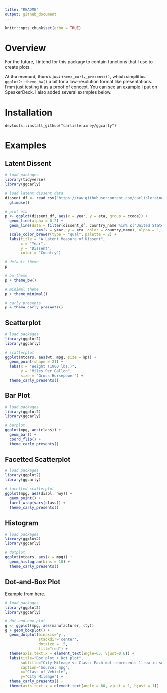 ```yaml
---
title: "README"
output: github_document
---
```


```r
knitr::opts_chunk$set(echo = TRUE)
```

# Overview

For the future, I intend for this package to contain functions that I use to create plots.

At the moment, there's just `theme_carly_presents()`, which simplifies `ggplot2::theme_bw()` a bit for a low-resolution format like presentations. I'mm just testing it as a proof of concept. You can see [an example](https://speakerdeck.com/carlislerainey/ggcarly-theme-carly-presents) I put on SpeakerDeck. I also added several examples below.

# Installation

```
devtools::install_github("carlislerainey/ggcarly")
```

# Examples

## Latent Dissent

```r
# load packages
library(tidyverse)
library(ggcarly)

# load latent dissent data
dissent_df <- read_csv("https://raw.githubusercontent.com/carlislerainey/latent-dissent/master/latent-dissent.csv") %>% 
  glimpse()

# plot eta
p <- ggplot(dissent_df, aes(x = year, y = eta, group = ccode)) + 
  geom_line(alpha = 0.2) + 
  geom_line(data = filter(dissent_df, country_name %in% c("United States", "Canada", "Mexico", "Russia")),
              aes(x = year, y = eta, color = country_name), alpha = 1, size = 2) + 
  scale_color_brewer(type = "qual", palette = 2) + 
  labs(title = "A Latent Measure of Dissent",
       x = "Year",
       y = "Dissent",
       color = "Country")

# default theme
p

# bw theme
p + theme_bw()

# minimal theme
p + theme_minimal()

# carly_presents
p + theme_carly_presents()

```

## Scatterplot

```r
# load packages
library(ggplot2)
library(ggcarly)

# scatterplot
ggplot(mtcars, aes(wt, mpg, size = hp)) + 
  geom_point(shape = 21) + 
  labs(x = "Weight (1000 lbs.)",
       y = "Miles Per Gallon",
       size = "Gross Horsepower") + 
  theme_carly_presents()
```

## Bar Plot

```r
# load packages
library(ggplot2)
library(ggcarly)

# barplot
ggplot(mpg, aes(class)) + 
  geom_bar() + 
  coord_flip() + 
  theme_carly_presents()
```

## Facetted Scatterplot

```r
# load packages
library(ggplot2)
library(ggcarly)

# facetted scatterplot
ggplot(mpg, aes(displ, hwy)) + 
  geom_point() + 
  facet_wrap(vars(class)) + 
  theme_carly_presents()
```

## Histogram

```r
# load packages
library(ggplot2)
library(ggcarly)

# dotplot
ggplot(mtcars, aes(x = mpg)) + 
  geom_histogram(bins = 10) + 
  theme_carly_presents()
```

## Dot-and-Box Plot

Example from [here](http://r-statistics.co/Top50-Ggplot2-Visualizations-MasterList-R-Code.html#Dot%20+%20Box%20Plot).

```r
# load packages
library(ggplot2)
library(ggcarly)

# dot-and-box plot
g <- ggplot(mpg, aes(manufacturer, cty))
g + geom_boxplot() + 
  geom_dotplot(binaxis='y', 
               stackdir='center', 
               dotsize = .5, 
               fill="red") +
  theme(axis.text.x = element_text(angle=65, vjust=0.6)) + 
  labs(title="Box plot + Dot plot", 
       subtitle="City Mileage vs Class: Each dot represents 1 row in source data",
       caption="Source: mpg",
       x="Class of Vehicle",
       y="City Mileage") + 
  theme_carly_presents() + 
  theme(axis.text.x = element_text(angle = 60, vjust = 1, hjust = 1))
```
